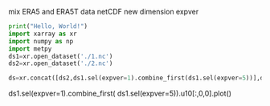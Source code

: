 
mix ERA5 and ERA5T data netCDF new dimension expver

```python
print("Hello, World!")
import xarray as xr
import numpy as np
import metpy
ds1=xr.open_dataset('./1.nc')
ds2=xr.open_dataset('./2.nc')

ds=xr.concat([ds2,ds1.sel(expver=1).combine_first(ds1.sel(expver=5))],dim='time')

```

ds1.sel(expver=1).combine_first(
    ds1.sel(expver=5)).u10[:,0,0].plot()